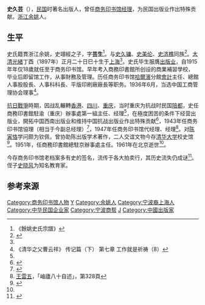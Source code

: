 '''史久芸'''（{{bd|1897年||1961年}}），[[中華民國|民国]]时著名出版人，曾任[[商务印书馆|商务印书馆]][[经理|经理]]，为民国出版业作出特殊贡献。[[浙江|浙江]][[余姚|余姚]]人。

==生平==

史氏籍貫浙江余姚，史翊經之子，字'''芸生'''<ref name="yuyao shi">《餘姚史氏宗譜》</ref>。与[[史久镛|史久镛]]、[[史美伦|史美伦]]、[[史济樵|史济樵]]同族<ref name="shi tung">{{cite book |title=《董浩雲日記: 1948-1982》|author=[[董浩云|董浩云]]  |date=2007年6月1日 |location=香港 |page=315 |isbn=9787108027276 |publisher=生活·读书·新知三联书店}}</ref>。[[大清|大清]][[光緒|光緒]]丁酉（1897年）正月二十日巳十生于[[上海|上海]]<ref name="yuyao shi"/>。史氏毕生服膺[[出版业|出版业]]，自1915年年仅18歲就任至于商务印书馆。早年考入商務印書館所创设的商業補習學校，毕业后即留馆工作，从事財務及管理。历任商务印书馆[[哈爾濱|哈爾濱]]分館[[會計|會計]]主任、總館人事股股長、人事科科長、平版印刷廠廠長等职务。1936年6月，当选中国工商管理协会理事<ref>《清华之父曹云祥》 传记篇（下） 第七章 工作就是祈祷（8）</ref>。

[[抗日戰爭|抗日戰爭]]時期，因战乱輾轉[[香港|香港]]、[[四川|四川]]、[[重庆|重庆]]，当时重庆为抗战时民国[[陪都|陪都]]，史任商務印書館駐渝（重庆）辦事處第一組主任、经理<ref name="shi tung"/>，在極度困苦的条件下经营出版业，開拓中国西南出版业和维持中国抗战出版业作出特殊贡献<ref>{{cite book |title=《十年苦鬭記》|author=王雲五  |year=2005 |location=台北 |page=059 |isbn=9789570519945 |publisher=臺灣商務印書館}}</ref>，1943年任商务印书馆協理（相当于今副总经理）<ref>{{cite book |title=《勇往向前: 商務印書館百年經營史, 1897-2007》|author=王學哲，方鹏程  |year=2007 |location=台北 |page=110 |isbn=9789570521719 |publisher=臺灣商務印書館}}</ref>，1947年任商务印书馆代经理、经理<ref>[[王雲五|王雲五]]，「岫廬八十自述」，第328頁</ref>。对[[陈寅恪|陈寅恪]]学问颇为钦佩，曾协助陈出版学术著作，二人交谊文物今存[[清华大学|清华大学]]校史馆<ref>{{cite web |url=http://www.tsinghua.edu.cn/publish/xsg/8350/2015/20150824100521141809580/20150824100521141809580_.html |title=1947年：陈寅恪卖书与买书 |publisher=清华大学校史馆 |author=肖伊绯 |date=2015年8月13日 |access-date=2016年7月2日 |archive-url=https://web.archive.org/web/20180813143435/http://www.tsinghua.edu.cn/publish/xsg/8350/2015/20150824100521141809580/20150824100521141809580_.html |archive-date=2018年8月13日 |dead-url=yes }}</ref>。1951年，任商務印書館總駐京辦事處主任。1961年在北京逝世<ref name="yuyao shi"/>。

今存商务印书馆老档案多有史的签名，流传于各大拍卖行，其历史流失仍成谜<ref>{{cite web |url=http://www.edubridge.com/erxiantang/l2/shangwu_dangan.htm |title=商务老档案散失之谜两篇 |publisher=二闲堂文库 |author=柳和城 |access-date=2016-07-02 |archive-date=2018-10-27 |archive-url=https://web.archive.org/web/20181027133305/http://www.edubridge.com/erxiantang/l2/shangwu_dangan.htm |dead-url=no }}</ref>。侄子[[史晓风|史晓风]]为知名教育家。

==参考来源==
{{reflist|2}}

{{DEFAULTSORT:S}}
[[Category:商务印书馆人物|Category:商务印书馆人物]]
[[Category:东钱湖史氏久字辈|Y]]
[[Category:余姚人|Category:余姚人]]
[[Category:宁波裔上海人|Category:宁波裔上海人]]
[[Category:中华民国企业家|Category:中华民国企业家]]
[[Category:宁波商帮|Category:宁波商帮]]
[[Category:余姚史氏|J]]
[[Category:中國出版家|Category:中國出版家]]
